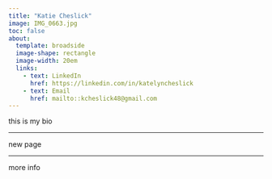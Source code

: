 ```yaml
---
title: "Katie Cheslick"
image: IMG_0663.jpg
toc: false
about: 
  template: broadside
  image-shape: rectangle
  image-width: 20em
  links:
    - text: LinkedIn
      href: https://linkedin.com/in/katelyncheslick
    - text: Email
      href: mailto::kcheslick48@gmail.com
---
```


this is my bio

---

new page

---

more info

